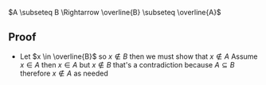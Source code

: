 <math display="block">A \subseteq B \Rightarrow \overline{B} \subseteq \overline{A}</math>

== Proof ==

* Let <math display="inline">x \in \overline{B}</math> so <math display="inline">x \not\in B</math> then we must show that <math display="inline">x \not\in A</math> Assume <math display="inline">x \in A</math> then <math display="inline">x \in A</math> but <math display="inline">x \not\in B</math> that's a contradiction because <math display="inline">A \subseteq B</math> therefore <math display="inline">x \not\in A</math> as needed

{{Knowledge Metadata|Set Theory|Proposition}}